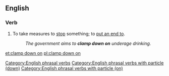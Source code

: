==English==

===Verb===
{{head|en|verb}}

# {{context|transitive|idiomatic|lang=en}} To take measures to [[stop]] something; to [[put an end to]].
#: '' The government aims to '''clamp down on''' underage drinking.''

[[Category:English phrasal verbs]]
[[Category:English phrasal verbs with particle (down)]]
[[Category:English phrasal verbs with particle (on)]]

[[et:clamp down on]]
[[pl:clamp down on]]